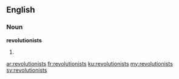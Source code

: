 ==English==

===Noun===
'''revolutionists'''

# {{plural of|[[revolutionist]]}}

[[ar:revolutionists]]
[[fr:revolutionists]]
[[ku:revolutionists]]
[[my:revolutionists]]
[[sv:revolutionists]]
